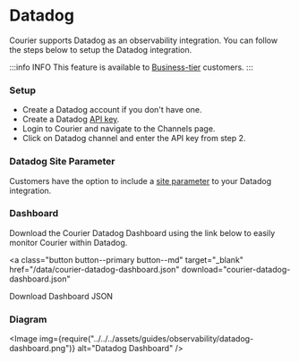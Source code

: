 
# Datadog

Courier supports Datadog as an observability integration. You can follow the steps below to setup the Datadog integration.

:::info INFO
This feature is available to [Business-tier](https://www.courier.com/pricing/) customers.
:::

### Setup

- Create a Datadog account if you don't have one.
- Create a Datadog [API key](https://app.datadoghq.com/organization-settings/api-keys).
- Login to Courier and navigate to the Channels page.
- Click on Datadog channel and enter the API key from step 2.

### Datadog Site Parameter

Customers have the option to include a [site parameter](https://docs.datadoghq.com/getting_started/site/) to your Datadog integration.

### Dashboard

Download the Courier Datadog Dashboard using the link below to easily monitor Courier within Datadog.

<a
  class="button button--primary button--md"
  target="_blank"
  href="/data/courier-datadog-dashboard.json"
  download="courier-datadog-dashboard.json"
>
  Download Dashboard JSON
</a>

### Diagram

<Image
  img={require("../../../assets/guides/observability/datadog-dashboard.png")}
  alt="Datadog Dashboard"
/>
